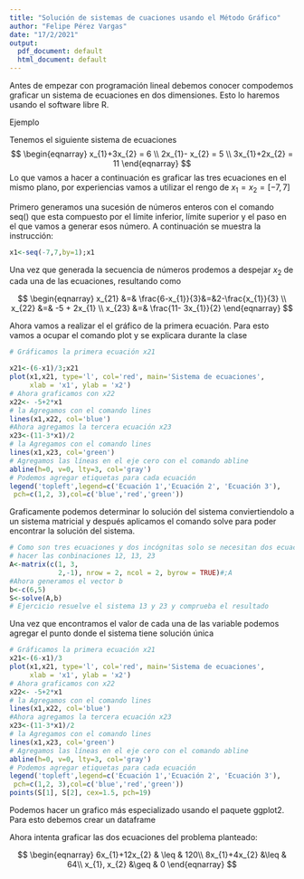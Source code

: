 ---
title: "Solución de sistemas de cuaciones usando el Método Gráfico"
author: "Felipe Pérez Vargas"
date: "17/2/2021"
output:
  pdf_document: default
  html_document: default
---

Antes de empezar con programación lineal debemos conocer compodemos graficar un sistema de ecuaciones en dos dimensiones. Esto lo haremos usando el software libre R.


Ejemplo 

Tenemos el siguiente sistema de ecuaciones
$$
\begin{eqnarray}
 x_{1}+3x_{2} = 6 \\
2x_{1}- x_{2} = 5 \\
3x_{1}+2x_{2} = 11 
\end{eqnarray}
$$
Lo que vamos a hacer a continuación es graficar las tres ecuaciones en el mismo plano, por experiencias vamos a utilizar el rengo de $x_{1}=x_{2}=[-7,7]$


Primero generamos una sucesión de números enteros con el comando seq() que esta compuesto por el límite inferior, límite superior y el paso en el que vamos a generar esos número. A continuación se muestra la instrucción:

```{r}
x1<-seq(-7,7,by=1);x1


```
Una vez que generada la secuencia de números prodemos a despejar $x_{2}$ de cada una de las ecuaciones, resultando como 


$$
\begin{eqnarray}
 x_{21} &=& \frac{6-x_{1}}{3}&=&2-\frac{x_{1}}{3} \\
 x_{22} &=& -5 + 2x_{1} \\
 x_{23} &=& \frac{11- 3x_{1}}{2}
\end{eqnarray}
$$

Ahora vamos a realizar el el gráfico de la primera ecuación. Para esto vamos a ocupar el comando plot y se explicara durante la clase 

```{r}
# Gráficamos la primera ecuación x21 

x21<-(6-x1)/3;x21
plot(x1,x21, type='l', col='red', main='Sistema de ecuaciones',
     xlab = 'x1', ylab = 'x2')
# Ahora graficamos con x22
x22<- -5+2*x1
# la Agregamos con el comando lines 
lines(x1,x22, col='blue')
#Ahora agregamos la tercera ecuación x23
x23<-(11-3*x1)/2
# la Agregamos con el comando lines 
lines(x1,x23, col='green')
# Agregamos las líneas en el eje cero con el comando abline 
abline(h=0, v=0, lty=3, col='gray')
# Podemos agregar etiquetas para cada ecuación 
legend('topleft',legend=c('Ecuación 1','Ecuación 2', 'Ecuación 3'),
 pch=c(1,2, 3),col=c('blue','red','green'))


```
Graficamente podemos determinar lo solución del sistema conviertiendolo a un sistema matricial y después aplicamos el comando solve para poder encontrar la solución del sistema.


```{r}
# Como son tres ecuaciones y dos incógnitas solo se necesitan dos ecuaciones y se pueden
# hacer las conbinaciones 12, 13, 23
A<-matrix(c(1, 3,
            2,-1), nrow = 2, ncol = 2, byrow = TRUE)#;A
#Ahora generamos el vector b
b<-c(6,5)
S<-solve(A,b)
# Ejercicio resuelve el sistema 13 y 23 y comprueba el resultado 

```

Una vez que encontramos el valor de cada una de las variable podemos agregar el punto donde 
el sistema tiene solución única


```{r}
# Gráficamos la primera ecuación x21 
x21<-(6-x1)/3
plot(x1,x21, type='l', col='red', main='Sistema de ecuaciones',
     xlab = 'x1', ylab = 'x2')
# Ahora graficamos con x22
x22<- -5+2*x1
# la Agregamos con el comando lines 
lines(x1,x22, col='blue')
#Ahora agregamos la tercera ecuación x23
x23<-(11-3*x1)/2
# la Agregamos con el comando lines 
lines(x1,x23, col='green')
# Agregamos las líneas en el eje cero con el comando abline 
abline(h=0, v=0, lty=3, col='gray')
# Podemos agregar etiquetas para cada ecuación 
legend('topleft',legend=c('Ecuación 1','Ecuación 2', 'Ecuación 3'),
 pch=c(1,2, 3),col=c('blue','red','green'))
points(S[1], S[2], cex=1.5, pch=19)

```

Podemos hacer un grafico más especializado usando el paquete ggplot2. Para esto debemos crear un dataframe

<!-- ```{r, results='asis', message = FALSE, error = FALSE, warning= FALSE} -->
<!--  require(ggplot2) -->
<!-- require(plotly) -->
<!-- B<-matrix(c(x1, x21,x22,x23), ncol=4) -->
<!-- B<-data.frame(B) -->
<!-- p<-ggplot(B, aes(x=x1)) + -->
<!--   geom_line(aes(y=x21), color = "red") + -->
<!--   geom_line(aes(y=x22), color = "blue") + -->
<!--   geom_line(aes(y=x23), color = "green") + -->
<!--   labs(x = "x1", y = "x2", title = 'Solución de Ecuaciones por el Método Gráfico') -->

<!-- ggplotly(p) -->

<!-- ``` -->

Ahora intenta graficar las dos ecuaciones del problema planteado:

$$  
\begin{eqnarray}
 6x_{1}+12x_{2} & \leq & 120\\
 8x_{1}+4x_{2} &\leq & 64\\
 x_{1}, x_{2} &\geq & 0
\end{eqnarray}
$$












